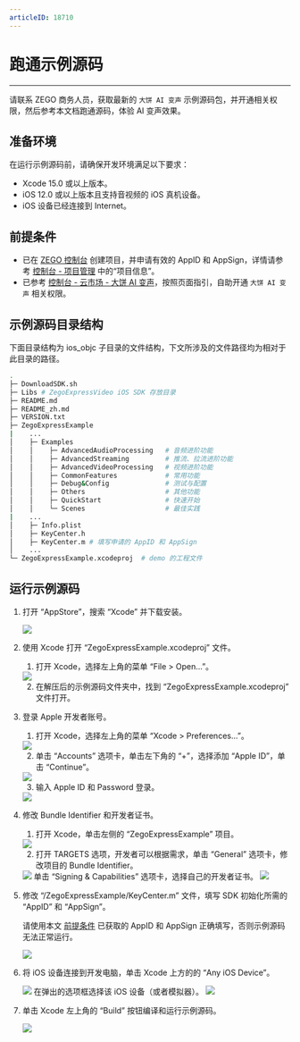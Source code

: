 ```yaml
---
articleID: 18710
---
```

# 跑通示例源码

- - -

<Note title="说明">请联系 ZEGO 商务人员，获取最新的 `大饼 AI 变声` 示例源码包，并开通相关权限，然后参考本文档跑通源码，体验 AI 变声效果。 </Note>

## 准备环境

在运行示例源码前，请确保开发环境满足以下要求：

* Xcode 15.0 或以上版本。
* iOS 12.0 或以上版本且支持音视频的 iOS 真机设备。
* iOS 设备已经连接到 Internet。

## 前提条件

- 已在 [ZEGO 控制台](https://console.zego.im) 创建项目，并申请有效的 AppID 和 AppSign，详情请参考 [控制台 - 项目管理](/console/project-info) 中的“项目信息”。
- 已参考 [控制台 - 云市场 - 大饼 AI 变声](/console/cloud-market/dabing-ai-voice-changer)，按照页面指引，自助开通 `大饼 AI 变声` 相关权限。

## 示例源码目录结构

下面目录结构为 ios_objc 子目录的文件结构，下文所涉及的文件路径均为相对于此目录的路径。

```bash
.
├─ DownloadSDK.sh
├─ Libs # ZegoExpressVideo iOS SDK 存放目录
├─ README.md
├─ README_zh.md
├─ VERSION.txt
├─ ZegoExpressExample
|    ...
│    ├─ Examples
│    │    ├─ AdvancedAudioProcessing   # 音频进阶功能
│    │    ├─ AdvancedStreaming         # 推流、拉流进阶功能
│    │    ├─ AdvancedVideoProcessing   # 视频进阶功能
│    │    ├─ CommonFeatures            # 常用功能
│    │    ├─ Debug&Config              # 测试与配置
│    │    ├─ Others                    # 其他功能
│    │    ├─ QuickStart                # 快速开始
│    │    └─ Scenes                    # 最佳实践
|    ...
│    ├─ Info.plist
│    ├─ KeyCenter.h
│    ├─ KeyCenter.m # 填写申请的 AppID 和 AppSign
│    ...
└─ ZegoExpressExample.xcodeproj  # demo 的工程文件
```

## 运行示例源码

1. 打开 “AppStore”，搜索 “Xcode” 并下载安装。
   <Frame width="512" height="auto" caption=""><img src="https://doc-media.zego.im/sdk-doc/Pics/iOS/ZegoExpressEngine/Common/appstore-xcode.png" /></Frame>

2. 使用 Xcode 打开 “ZegoExpressExample.xcodeproj” 文件。

    1. 打开 Xcode，选择左上角的菜单 “File > Open...”。
   <Frame width="512" height="auto" caption=""><img src="https://doc-media.zego.im/sdk-doc/Pics/iOS/ZegoExpressEngine/Common/xcode-open-file.png" /></Frame>

    2. 在解压后的示例源码文件夹中，找到 “ZegoExpressExample.xcodeproj” 文件打开。

3. 登录 Apple 开发者账号。

    1. 打开 Xcode，选择左上角的菜单 “Xcode > Preferences...”。
    <Frame width="512" height="auto" caption="">
    <img src="https://doc-media.zego.im/sdk-doc/Pics/iOS/ZegoExpressEngine/Common/xcode_preferences.png" />
    </Frame>

    2. 单击 “Accounts” 选项卡，单击左下角的 “+”，选择添加 “Apple ID”，单击 “Continue”。
   <Frame width="512" height="auto" caption=""><img src="https://doc-media.zego.im/sdk-doc/Pics/iOS/ZegoExpressEngine/Common/xcode-account.png" /></Frame>

    3. 输入 Apple ID 和 Password 登录。
   <Frame width="512" height="auto" caption=""><img src="https://doc-media.zego.im/sdk-doc/Pics/iOS/ZegoExpressEngine/Common/xcode-login-apple-id.png" /></Frame>

4. 修改 Bundle Identifier 和开发者证书。

    1. 打开 Xcode，单击左侧的 “ZegoExpressExample” 项目。
   <Frame width="512" height="auto" caption=""><img src="https://doc-media.zego.im/sdk-doc/Pics/iOS/ZegoExpressEngine/Common/xcode_select_project_new.png" /></Frame>

    2. 打开 TARGETS 选项，开发者可以根据需求，单击 “General” 选项卡，修改项目的 Bundle Identifier。
    <Frame width="512" height="auto" caption="">
    <img src="https://doc-media.zego.im/sdk-doc/Pics/iOS/ZegoExpressEngine/Common/bundle_id.png" />
    </Frame>
    单击 “Signing & Capabilities” 选项卡，选择自己的开发者证书。
    <Frame width="512" height="auto" caption="">
    <img src="https://doc-media.zego.im/sdk-doc/Pics/iOS/ZegoExpressEngine/Common/team_signing_new.png" />
    </Frame>

5. 修改 “/ZegoExpressExample/KeyCenter.m” 文件，填写 SDK 初始化所需的 “AppID” 和 “AppSign”。

    <Warning title="注意">请使用本文 [前提条件](#前提条件) 已获取的 AppID 和 AppSign 正确填写，否则示例源码无法正常运行。 </Warning>

    <Frame width="512" height="auto" caption="">
    <img src="https://doc-media.zego.im/sdk-doc/Pics/QuickStart/sample_code/sample_code_ios.png" />
    </Frame>

6. 将 iOS 设备连接到开发电脑，单击 Xcode 上方的的 “Any iOS Device”。
    <Frame width="512" height="auto" caption="">
    <img src="https://doc-media.zego.im/sdk-doc/Pics/iOS/ZegoExpressEngine/Common/xcode_select_device_new.png" />
    </Frame>
    在弹出的选项框选择该 iOS 设备（或者模拟器）。
    <Frame width="512" height="auto" caption="">
    <img src="https://doc-media.zego.im/sdk-doc/Pics/iOS/ZegoExpressEngine/Common/xcode_select_real_device_new.png" />
    </Frame>

7. 单击 Xcode 左上角的 “Build” 按钮编译和运行示例源码。
    <Frame width="512" height="auto" caption="">
    <img src="https://doc-media.zego.im/sdk-doc/Pics/iOS/ZegoExpressEngine/Common/build_and_run_new.png" />
    </Frame>
